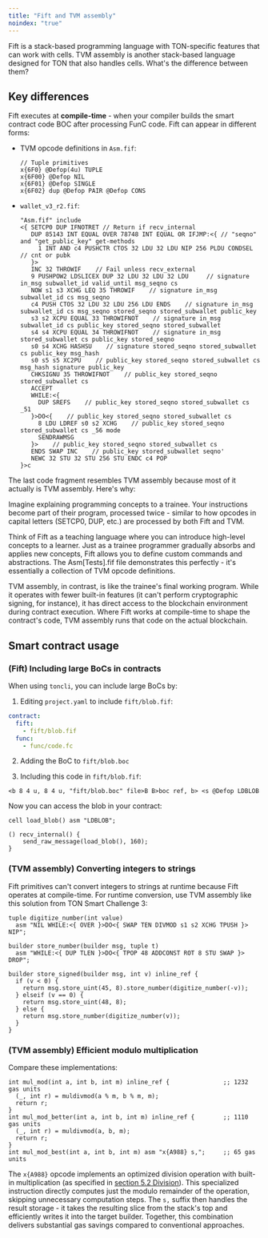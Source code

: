 ```yaml
---
title: "Fift and TVM assembly"
noindex: "true"
---
```


Fift is a stack-based programming language with TON-specific features that can work with cells. TVM assembly is another stack-based language designed for TON that also handles cells. What's the difference between them?

## Key differences

Fift executes at **compile-time** - when your compiler builds the smart contract code BOC after processing FunC code. Fift can appear in different forms:

- TVM opcode definitions in `Asm.fif`:

  ```fift
  // Tuple primitives
  x{6F0} @Defop(4u) TUPLE
  x{6F00} @Defop NIL
  x{6F01} @Defop SINGLE
  x{6F02} dup @Defop PAIR @Defop CONS
  ```

- `wallet_v3_r2.fif`:

  ```fift
  "Asm.fif" include
  <{ SETCP0 DUP IFNOTRET // Return if recv_internal
     DUP 85143 INT EQUAL OVER 78748 INT EQUAL OR IFJMP:<{ // "seqno" and "get_public_key" get-methods
       1 INT AND c4 PUSHCTR CTOS 32 LDU 32 LDU NIP 256 PLDU CONDSEL  // cnt or pubk
     }>
     INC 32 THROWIF    // Fail unless recv_external
     9 PUSHPOW2 LDSLICEX DUP 32 LDU 32 LDU 32 LDU     // signature in_msg subwallet_id valid_until msg_seqno cs
     NOW s1 s3 XCHG LEQ 35 THROWIF    // signature in_msg subwallet_id cs msg_seqno
     c4 PUSH CTOS 32 LDU 32 LDU 256 LDU ENDS    // signature in_msg subwallet_id cs msg_seqno stored_seqno stored_subwallet public_key
     s3 s2 XCPU EQUAL 33 THROWIFNOT    // signature in_msg subwallet_id cs public_key stored_seqno stored_subwallet
     s4 s4 XCPU EQUAL 34 THROWIFNOT    // signature in_msg stored_subwallet cs public_key stored_seqno
     s0 s4 XCHG HASHSU    // signature stored_seqno stored_subwallet cs public_key msg_hash
     s0 s5 s5 XC2PU    // public_key stored_seqno stored_subwallet cs msg_hash signature public_key
     CHKSIGNU 35 THROWIFNOT    // public_key stored_seqno stored_subwallet cs
     ACCEPT
     WHILE:<{
       DUP SREFS    // public_key stored_seqno stored_subwallet cs _51
     }>DO<{    // public_key stored_seqno stored_subwallet cs
       8 LDU LDREF s0 s2 XCHG    // public_key stored_seqno stored_subwallet cs _56 mode
       SENDRAWMSG
     }>    // public_key stored_seqno stored_subwallet cs
     ENDS SWAP INC    // public_key stored_subwallet seqno'
     NEWC 32 STU 32 STU 256 STU ENDC c4 POP
  }>c
  ```

The last code fragment resembles TVM assembly because most of it actually is TVM assembly. Here's why:

Imagine explaining programming concepts to a trainee. Your instructions become part of their program, processed twice - similar to how opcodes in capital letters (SETCP0, DUP, etc.) are processed by both Fift and TVM.

Think of Fift as a teaching language where you can introduce high-level concepts to a learner. Just as a trainee programmer gradually absorbs and applies new concepts, Fift allows you to define custom commands and abstractions. The Asm[Tests].fif file demonstrates this perfectly - it's essentially a collection of TVM opcode definitions.

TVM assembly, in contrast, is like the trainee's final working program. While it operates with fewer built-in features (it can't perform cryptographic signing, for instance), it has direct access to the blockchain environment during contract execution. Where Fift works at compile-time to shape the contract's code, TVM assembly runs that code on the actual blockchain.

## Smart contract usage

### (Fift) Including large BoCs in contracts

When using `toncli`, you can include large BoCs by:

1. Editing `project.yaml` to include `fift/blob.fif`:

  ```yaml
  contract:
    fift:
      - fift/blob.fif
    func:
      - func/code.fc
  ```

2. Adding the BoC to `fift/blob.boc`

3. Including this code in `fift/blob.fif`:

  ```fift
  <b 8 4 u, 8 4 u, "fift/blob.boc" file>B B>boc ref, b> <s @Defop LDBLOB
  ```

Now you can access the blob in your contract:

```func
cell load_blob() asm "LDBLOB";

() recv_internal() {
    send_raw_message(load_blob(), 160);
}
```

### (TVM assembly) Converting integers to strings

Fift primitives can't convert integers to strings at runtime because Fift operates at compile-time. For runtime conversion, use TVM assembly like this solution from TON Smart Challenge 3:

```func
tuple digitize_number(int value)
  asm "NIL WHILE:<{ OVER }>DO<{ SWAP TEN DIVMOD s1 s2 XCHG TPUSH }> NIP";

builder store_number(builder msg, tuple t)
  asm "WHILE:<{ DUP TLEN }>DO<{ TPOP 48 ADDCONST ROT 8 STU SWAP }> DROP";

builder store_signed(builder msg, int v) inline_ref {
  if (v < 0) {
    return msg.store_uint(45, 8).store_number(digitize_number(-v));
  } elseif (v == 0) {
    return msg.store_uint(48, 8);
  } else {
    return msg.store_number(digitize_number(v));
  }
}
```

### (TVM assembly) Efficient modulo multiplication

Compare these implementations:

```func
int mul_mod(int a, int b, int m) inline_ref {               ;; 1232 gas units
  (_, int r) = muldivmod(a % m, b % m, m);
  return r;
}
int mul_mod_better(int a, int b, int m) inline_ref {        ;; 1110 gas units
  (_, int r) = muldivmod(a, b, m);
  return r;
}
int mul_mod_best(int a, int b, int m) asm "x{A988} s,";     ;; 65 gas units
```

The `x{A988}` opcode implements an optimized division operation with built-in multiplication (as specified in [section 5.2 Division](/v3/documentation/tvm/instructions#A988)). This specialized instruction directly computes just the modulo remainder of the operation, skipping unnecessary computation steps. The `s,` suffix then handles the result storage - it takes the resulting slice from the stack's top and efficiently writes it into the target builder. Together, this combination delivers substantial gas savings compared to conventional approaches.

